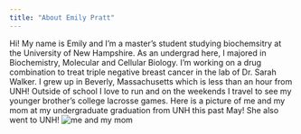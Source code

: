 ```yaml
---
title: "About Emily Pratt"
---
```


Hi! My name is Emily and I'm a master's student studying biochemsitry at the University of New Hampshire. As an undergrad here, I majored in Biochemistry, Molecular and Cellular Biology. I'm working on a drug combination to treat triple negative breast cancer in the lab of Dr. Sarah Walker. 
I grew up in Beverly, Massachusetts which is less than an hour from UNH! Outside of school I love to run and on the weekends I travel to see my younger brother's college lacrosse games. 
Here is a picture of me and my mom at my undergraduate graduation from UNH this past May! She also went to UNH!
![me and my mom](../this_website/docs/image.jpg)